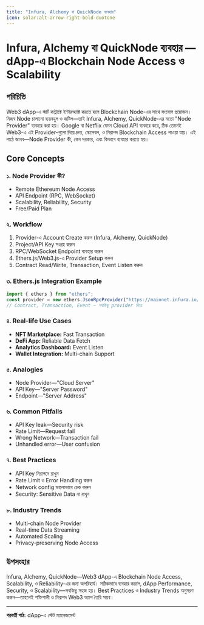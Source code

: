 ```yaml
---
title: "Infura, Alchemy বা QuickNode ব্যবহার"
icon: solar:alt-arrow-right-bold-duotone
---
```


# Infura, Alchemy বা QuickNode ব্যবহার — dApp-এ Blockchain Node Access ও Scalability

## পরিচিতি

Web3 dApp-এ স্মার্ট কন্ট্রাক্টে ইন্টারঅ্যাক্ট করতে হলে Blockchain Node-এর সাথে সংযোগ প্রয়োজন। নিজস্ব Node চালানো ব্যয়বহুল ও জটিল—তাই Infura, Alchemy, QuickNode-এর মতো "Node Provider" ব্যবহার করা হয়। Google বা Netflix যেমন Cloud API ব্যবহার করে, ঠিক তেমনই Web3-এ এই Provider-গুলো দিয়ে দ্রুত, স্কেলেবল, ও নিরাপদ Blockchain Access পাওয়া যায়। এই পাঠে জানব—Node Provider কী, কেন দরকার, এবং কিভাবে ব্যবহার করতে হয়।

## Core Concepts

### ১. Node Provider কী?
- Remote Ethereum Node Access
- API Endpoint (RPC, WebSocket)
- Scalability, Reliability, Security
- Free/Paid Plan

### ২. Workflow
1. Provider-এ Account Create করুন (Infura, Alchemy, QuickNode)
2. Project/API Key সংগ্রহ করুন
3. RPC/WebSocket Endpoint ব্যবহার করুন
4. Ethers.js/Web3.js-এ Provider Setup করুন
5. Contract Read/Write, Transaction, Event Listen করুন

### ৩. Ethers.js Integration Example
```javascript
import { ethers } from "ethers";
const provider = new ethers.JsonRpcProvider("https://mainnet.infura.io/v3/YOUR_KEY");
// Contract, Transaction, Event — সবকিছু provider দিয়ে
```

### ৪. Real-life Use Cases
- **NFT Marketplace:** Fast Transaction
- **DeFi App:** Reliable Data Fetch
- **Analytics Dashboard:** Event Listen
- **Wallet Integration:** Multi-chain Support

### ৫. Analogies
- Node Provider—"Cloud Server"
- API Key—"Server Password"
- Endpoint—"Server Address"

### ৬. Common Pitfalls
- API Key leak—Security risk
- Rate Limit—Request fail
- Wrong Network—Transaction fail
- Unhandled error—User confusion

### ৭. Best Practices
- API Key নিরাপদে রাখুন
- Rate Limit ও Error Handling করুন
- Network config ভালোভাবে চেক করুন
- Security: Sensitive Data না রাখুন

### ৮. Industry Trends
- Multi-chain Node Provider
- Real-time Data Streaming
- Automated Scaling
- Privacy-preserving Node Access

## উপসংহার

Infura, Alchemy, QuickNode—Web3 dApp-এ Blockchain Node Access, Scalability, ও Reliability-এর জন্য অপরিহার্য। সঠিকভাবে ব্যবহার করলে, dApp Performance, Security, ও Scalability—সবকিছু সহজ হয়। Best Practices ও Industry Trends অনুসরণ করুন—তাহলেই শক্তিশালী ও নিরাপদ Web3 অ্যাপ তৈরি সম্ভব।

---

**পরবর্তী পাঠ:** dApp-এ স্টেট ম্যানেজমেন্ট
